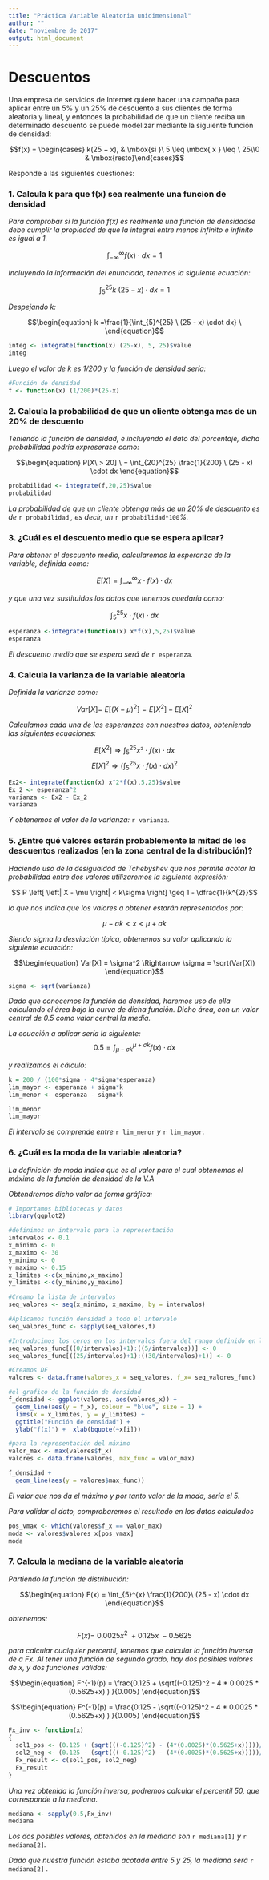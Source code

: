 ```yaml
---
title: "Práctica Variable Aleatoria unidimensional"
author: ""
date: "noviembre de 2017"
output: html_document
---
```


# Descuentos

Una empresa de servicios de Internet quiere hacer una campaña para aplicar entre un 5% y un 25% de
descuento a sus clientes de forma aleatoria y lineal, y entonces la probabilidad de que un cliente reciba un
determinado descuento se puede modelizar mediante la siguiente función de densidad:

$$f(x) = \begin{cases} k(25 − x), & \mbox{si }\ 5 \leq \mbox{ x } \leq \ 25\\0 & \mbox{resto}\end{cases}$$

Responde a las siguientes cuestiones:

### 1. Calcula k para que f(x) sea realmente una funcion de densidad

*Para comprobar si la función f(x) es realmente una función de densidadse debe cumplir la propiedad de que la integral entre menos infinito e infinito es igual a 1.*

$$\begin{equation}
\int_{-\infty}^{\infty} f(x) \cdot dx = 1
\end{equation}$$

*Incluyendo la información del enunciado, tenemos la siguiente ecuación:*

$$\begin{equation}
\int_{5}^{25} k \ (25 - x) \cdot dx = 1
\end{equation}$$

*Despejando k:*

$$\begin{equation}
k =\frac{1}{\int_{5}^{25} \ (25 - x) \cdot dx}  \
\end{equation}$$

```r
integ <- integrate(function(x) (25-x), 5, 25)$value
integ
```

*Luego el valor de k es 1/200 y la función de densidad sería:*

```r
#Función de densidad
f <- function(x) (1/200)*(25-x)
```

### 2. Calcula la probabilidad de que un cliente obtenga mas de un 20% de descuento

*Teniendo la función de densidad, e incluyendo el dato del porcentaje, dicha probabilidad podría expreserase como:*

$$\begin{equation}
 P[X\ > 20] \ = \int_{20}^{25} \frac{1}{200}   \ (25 - x) \cdot dx
\end{equation}$$

```r
probabilidad <- integrate(f,20,25)$value
probabilidad
```

*La probabilidad de que un cliente obtenga más de un 20% de descuento es de *`r probabilidad` *, es decir, un *`r probabilidad*100`*%.*

### 3. ¿Cuál es el descuento medio que se espera aplicar?

*Para obtener el descuento medio, calcularemos la esperanza de la variable, definida como: *

$$\begin{equation}
 E[X]  = \int_{-\infty}^{\infty} x \cdot f(x) \cdot dx
\end{equation}$$

*y que una vez sustituidos los datos que tenemos quedaría como: *

$$\begin{equation}
 \int_{5}^{25} x \cdot f(x) \cdot dx
\end{equation}$$

```r
esperanza <-integrate(function(x) x*f(x),5,25)$value
esperanza
```

*El descuento medio que se espera será de *`r esperanza`*.*

### 4. Calcula la varianza de la variable aleatoria

*Definida la varianza como: *

$$\begin{equation}
 Var[X]  = \ E[(X- \mu)^2] = E[X^2] - E[X]^2
\end{equation}$$

*Calculamos cada una de las esperanzas con nuestros datos, obteniendo las siguientes ecuaciones: *

$$\begin{equation}
E[X^2] \Rightarrow \int_{5}^{25} x² \cdot f(x) \cdot dx
\end{equation}$$
$$\begin{equation}
E[X]^2 \Rightarrow (\int_{5}^{25} x \cdot f(x) \cdot dx)^2
\end{equation}$$

```r
Ex2<- integrate(function(x) x^2*f(x),5,25)$value
Ex_2 <- esperanza^2
varianza <- Ex2 - Ex_2
varianza
```

*Y obtenemos el valor de la varianza: * `r varianza`*.*

### 5. ¿Entre qué valores estarán probablemente la mitad de los descuentos realizados (en la zona central de la distribución)?

*Haciendo uso de la desigualdad de Tchebyshev que nos permite acotar la probabilidad entre dos valores utilizaremos la siguiente expresión:*

$$ P \left[ \left| X - \mu  \right| < k\sigma \right] \geq 1 - \dfrac{1}{k^{2}}$$

*lo que nos indica que los valores a obtener estarán representados por:*

$$\begin{equation}
\mu-\sigma k < x < \mu+\sigma k
\end{equation}$$


*Siendo sigma la desviación típica, obtenemos su valor aplicando la siguiente ecuación: *

$$\begin{equation}
Var[X] = \sigma^2 \Rightarrow \sigma = \sqrt(Var[X])
\end{equation}$$

```r
sigma <- sqrt(varianza)
```


*Dado que conocemos la función de densidad, haremos uso de ella calculando el área bajo la curva de dicha función. Dicho área, con un valor central de 0.5 como valor central la media.*

*La ecuación a aplicar sería la siguiente:*
$$\begin{equation}
0.5 = \int_{\mu-\sigma k}^{\mu+\sigma k} f(x) \cdot dx
\end{equation}$$

*y realizamos el cálculo:*

```r
k = 200 / (100*sigma - 4*sigma*esperanza)
lim_mayor <- esperanza + sigma*k 
lim_menor <- esperanza - sigma*k

lim_menor
lim_mayor
```

*El intervalo se comprende entre* `r lim_menor` *y* `r lim_mayor`.


### 6. ¿Cuál es la moda de la variable aleatoria?

*La definición de moda indica que es el valor para el cual obtenemos el máximo de la función de densidad de la V.A*

*Obtendremos dicho valor de forma gráfica:*

```r
# Importamos bibliotecas y datos
library(ggplot2)
```

```r
#definimos un intervalo para la representación
intervalos <- 0.1
x_minimo <- 0
x_maximo <- 30
y_minimo <- 0 
y_maximo <- 0.15
x_limites <-c(x_minimo,x_maximo)
y_limites <-c(y_minimo,y_maximo)

#Creamo la lista de intervalos
seq_valores <- seq(x_minimo, x_maximo, by = intervalos)

#Aplicamos función densidad a todo el intervalo
seq_valores_func <- sapply(seq_valores,f)

#Introducimos los ceros en los intervalos fuera del rango definido en los datos(5 -25)
seq_valores_func[((0/intervalos)+1):((5/intervalos))] <- 0
seq_valores_func[((25/intervalos)+1):((30/intervalos)+1)] <- 0

#Creamos DF
valores <- data.frame(valores_x = seq_valores, f_x= seq_valores_func)

#el grafico de la función de densidad
f_densidad <- ggplot(valores, aes(valores_x)) +
  geom_line(aes(y = f_x), colour = "blue", size = 1) +
  lims(x = x_limites, y = y_limites) + 
  ggtitle("Función de densidad") + 
  ylab("f(x)") +  xlab(bquote(~x[i]))

#para la representación del máximo
valor_max <- max(valores$f_x)
valores <- data.frame(valores, max_func = valor_max)

f_densidad + 
  geom_line(aes(y = valores$max_func))

```

*El valor que nos da el máximo y por tanto valor de la moda, sería el 5.*

*Para validar el dato, comprobaremos el resultado en los datos calculados*

```r
pos_vmax <- which(valores$f_x == valor_max)
moda <- valores$valores_x[pos_vmax]
moda
```
### 7. Calcula la mediana de la variable aleatoria

*Partiendo la función de distribución:*

$$\begin{equation}
F(x) = \int_{5}^{x} \frac{1}{200}\ (25 - x) \cdot dx 
\end{equation}$$

*obtenemos:*

$$\begin{equation}
F(x) = \ 0.0025x^2\ +0.125x\ -0.5625
\end{equation}$$

*para calcular cualquier percentil, tenemos que calcular la función inversa de a Fx.* 
*Al tener una función de segundo grado, hay dos posibles valores de x, y dos funciones válidas: *

$$\begin{equation}
F^{-1}(p) = \frac{0.125 + \sqrt((-0.125)^2 - 4 * 0.0025 *(0.5625+x) ) }{0.005}
\end{equation}$$


$$\begin{equation}
F^{-1}(p) = \frac{0.125 - \sqrt((-0.125)^2 - 4 * 0.0025 *(0.5625+x) ) }{0.005}
\end{equation}$$

```r
Fx_inv <- function(x)
{
  sol1_pos <- (0.125 + (sqrt(((-0.125)^2) - (4*(0.0025)*(0.5625+x)))))/0.005
  sol2_neg <- (0.125 - (sqrt(((-0.125)^2) - (4*(0.0025)*(0.5625+x)))))/0.005
  Fx_result <- c(sol1_pos, sol2_neg)
  Fx_result
}
```

*Una vez obtenida la función inversa, podremos calcular el percentil 50, que corresponde a la mediana.*

```r
mediana <- sapply(0.5,Fx_inv)
mediana
```

*Los dos posibles valores, obtenidos en la mediana son* `r mediana[1]` *y* `r mediana[2]`*.*

*Dado que nuestra función estaba acotada entre 5 y 25, la mediana será * `r mediana[2]` *.*



